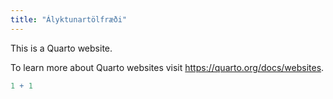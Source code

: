 ```yaml
---
title: "Ályktunartölfræði"
---
```


This is a Quarto website.

To learn more about Quarto websites visit <https://quarto.org/docs/websites>.

```r
1 + 1
```
